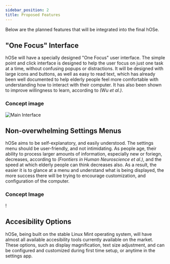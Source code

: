 ```yaml
---
sidebar_position: 2
title: Proposed Features
---
```



Below are the planned features that will be integrated into the final hOSe.

## "One Focus" Interface
hOSe will have a specially designed "One Focus" user interface. The simple point and click interface is designed to help the user focus on just one task at a time, without confusing popups or distractions. It will be designed with large icons and buttons, as well as easy to read text, which has already been well documented to help elderly people feel more comfortable with understanding how to interact with their computer. It has also been shown to improve willingness to learn, according to _(Wu et al.)_.

### Concept image
![Main Interface](@site/static/img/main.png)

## Non-overwhelming Settings Menus
hOSe aims to be self-explanatory, and easily understood. The settings menu should be user-friendly, and not intimidating. As people age, their ability to process larger amounts of information, especially new or foriegn, decreases, according to _(Frontiers in Human Neuroscience et al.)_, and the speed at which elderly people can think decreases also. As a result, the easier it is to glance at a menu and understand what is being displayed, the more success there will be trying to encourage customization, and configuration of the computer.

### Concept Image
!

## Accesibility Options
hOSe, being built on the stable Linux Mint operating system, will have almost all available accesibility tools currently available on the market. These options, such as display magnification, text size adjustment, and  can be configured and customized during first time setup, or anytime in the settings app.
